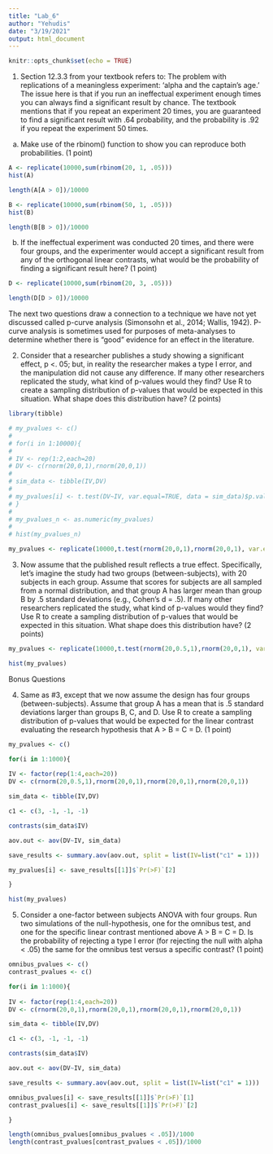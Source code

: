 ```yaml
---
title: "Lab_6"
author: "Yehudis"
date: "3/19/2021"
output: html_document
---
```


```r
knitr::opts_chunk$set(echo = TRUE)
```

1. Section 12.3.3 from your textbook refers to: The problem with replications of a meaningless experiment: ‘alpha and the captain’s age.’ The issue here is that if you run an ineffectual experiment enough times you can always find a significant result by chance. The textbook mentions that if you repeat an experiment 20 times, you are guaranteed to find a significant result with .64 probability, and the probability is .92 if you repeat the experiment 50 times.

a. Make use of the rbinom() function to show you can reproduce both probabilities. (1 point)

```r

A <- replicate(10000,sum(rbinom(20, 1, .05)))
hist(A)

length(A[A > 0])/10000

B <- replicate(10000,sum(rbinom(50, 1, .05)))
hist(B)

length(B[B > 0])/10000

```


b. If the ineffectual experiment was conducted 20 times, and there were four groups, and the experimenter would accept a significant result from any of the orthogonal linear contrasts, what would be the probability of finding a significant result here? (1 point)

```r

D <- replicate(10000,sum(rbinom(20, 3, .05)))

length(D[D > 0])/10000

```

The next two questions draw a connection to a technique we have not yet discussed called p-curve analysis (Simonsohn et al., 2014; Wallis, 1942). P-curve analysis is sometimes used for purposes of meta-analyses to determine whether there is “good” evidence for an effect in the literature.

2. Consider that a researcher publishes a study showing a significant effect, p <. 05; but, in reality the researcher makes a type I error, and the manipulation did not cause any difference. If many other researchers replicated the study, what kind of p-values would they find? Use R to create a sampling distribution of p-values that would be expected in this situation. What shape does this distribution have? (2 points)

```r

library(tibble)

# my_pvalues <- c()
# 
# for(i in 1:10000){
#   
# IV <- rep(1:2,each=20)
# DV <- c(rnorm(20,0,1),rnorm(20,0,1))
# 
# sim_data <- tibble(IV,DV)
# 
# my_pvalues[i] <- t.test(DV~IV, var.equal=TRUE, data = sim_data)$p.value
# }
# 
# my_pvalues_n <- as.numeric(my_pvalues)
# 
# hist(my_pvalues_n)

my_pvalues <- replicate(10000,t.test(rnorm(20,0,1),rnorm(20,0,1), var.equal = TRUE)$p.value)
```

3. Now assume that the published result reflects a true effect. Specifically, let’s imagine the study had two groups (between-subjects), with 20 subjects in each group. Assume that scores for subjects are all sampled from a normal distribution, and that group A has larger mean than group B by .5 standard deviations (e.g., Cohen’s d = .5). If many other researchers replicated the study, what kind of p-values would they find? Use R to create a sampling distribution of p-values that would be expected in this situation. What shape does this distribution have? (2 points)

```r

my_pvalues <- replicate(10000,t.test(rnorm(20,0.5,1),rnorm(20,0,1), var.equal = TRUE)$p.value)

hist(my_pvalues)

```


Bonus Questions

4. Same as #3, except that we now assume the design has four groups (between-subjects). Assume that group A has a mean that is .5 standard deviations larger than groups B, C, and D. Use R to create a sampling distribution of p-values that would be expected for the linear contrast evaluating the research hypothesis that A > B = C = D. (1 point)

```r

my_pvalues <- c()

for(i in 1:1000){
  
IV <- factor(rep(1:4,each=20))
DV <- c(rnorm(20,0.5,1),rnorm(20,0,1),rnorm(20,0,1),rnorm(20,0,1))

sim_data <- tibble(IV,DV)

c1 <- c(3, -1, -1, -1)

contrasts(sim_data$IV)

aov.out <- aov(DV~IV, sim_data)

save_results <- summary.aov(aov.out, split = list(IV=list("c1" = 1)))

my_pvalues[i] <- save_results[[1]]$`Pr(>F)`[2]

}

hist(my_pvalues)

```


5. Consider a one-factor between subjects ANOVA with four groups. Run two simulations of the null-hypothesis, one for the omnibus test, and one for the specific linear contrast mentioned above A > B = C = D. Is the probability of rejecting a type I error (for rejecting the null with alpha < .05) the same for the omnibus test versus a specific contrast? (1 point)

```r

omnibus_pvalues <- c()
contrast_pvalues <- c()

for(i in 1:1000){
  
IV <- factor(rep(1:4,each=20))
DV <- c(rnorm(20,0,1),rnorm(20,0,1),rnorm(20,0,1),rnorm(20,0,1))

sim_data <- tibble(IV,DV)

c1 <- c(3, -1, -1, -1)

contrasts(sim_data$IV)

aov.out <- aov(DV~IV, sim_data)

save_results <- summary.aov(aov.out, split = list(IV=list("c1" = 1)))

omnibus_pvalues[i] <- save_results[[1]]$`Pr(>F)`[1]
contrast_pvalues[i] <- save_results[[1]]$`Pr(>F)`[2]

}

length(omnibus_pvalues[omnibus_pvalues < .05])/1000
length(contrast_pvalues[contrast_pvalues < .05])/1000

```


